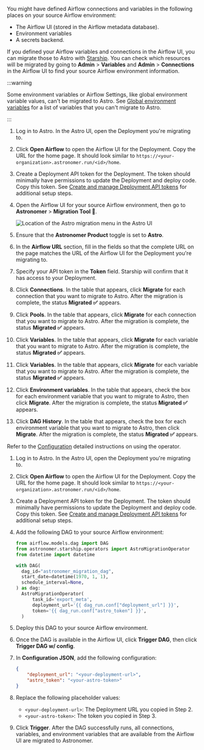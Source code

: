 
You might have defined Airflow connections and variables in the following places on your source Airflow environment:

- The Airflow UI (stored in the Airflow metadata database).
- Environment variables
- A secrets backend.

If you defined your Airflow variables and connections in the Airflow UI, you can migrate those to Astro with [Starship](https://astronomer.github.io/starship/). You can check which resources will be migrated by going to **Admin** > **Variables** and **Admin** > **Connections** in the Airflow UI to find your source Airflow environment information.

:::warning

Some environment variables or Airflow Settings, like global environment variable values, can't be migrated to Astro. See [Global environment variables](https://docs.astronomer.io/astro/platform-variables) for a list of variables that you can't migrate to Astro.

:::

<Tabs>
<TabItem value="plugin" label="Starship Plugin" default>

1. Log in to Astro. In the Astro UI, open the Deployment you're migrating to.
2. Click **Open Airflow** to open the Airflow UI for the Deployment. Copy the URL for the home page. It should look similar to `https://<your-organization>.astronomer.run/<id>/home`.
3. Create a Deployment API token for the Deployment. The token should minimally have permissions to update the Deployment and deploy code. Copy this token. See [Create and manage Deployment API tokens](https://docs.astronomer.io/astro/deployment-api-tokens) for additional setup steps.
4. Open the Airflow UI for your source Airflow environment, then go to **Astronomer** > **Migration Tool 🚀**.

    ![Location of the Astro migration menu in the Astro UI](/img/docs/migration-menu.png)

5. Ensure that the **Astronomer Product** toggle is set to **Astro**.
6. In the **Airflow URL** section, fill in the fields so that the complete URL on the page matches the URL of the Airflow UI for the Deployment you're migrating to. 
7. Specify your API token in the **Token** field. Starship will confirm that it has access to your Deployment. 
8. Click **Connections**. In the table that appears, click **Migrate** for each connection that you want to migrate to Astro. After the migration is complete, the status **Migrated ✅** appears.
9. Click **Pools**. In the table that appears, click **Migrate** for each connection that you want to migrate to Astro. After the migration is complete, the status **Migrated ✅** appears.
10. Click **Variables**. In the table that appears, click **Migrate** for each variable that you want to migrate to Astro. After the migration is complete, the status **Migrated ✅** appears.
11. Click **Variables**. In the table that appears, click **Migrate** for each variable that you want to migrate to Astro. After the migration is complete, the status **Migrated ✅** appears.
12. Click **Environment variables**. In the table that appears, check the box for each environment variable that you want to migrate to Astro, then click **Migrate**. After the migration is complete, the status **Migrated ✅** appears.
13. Click **DAG History**. In the table that appears, check the box for each environment variable that you want to migrate to Astro, then click **Migrate**. After the migration is complete, the status **Migrated ✅** appears.

</TabItem>
<TabItem value="operator" label="Starship operator">

Refer to the [Configuration](https://astronomer.github.io/starship/operator/#usage) detailed instructions on using the operator.

1. Log in to Astro. In the Astro UI, open the Deployment you're migrating to.
2. Click **Open Airflow** to open the Airflow UI for the Deployment. Copy the URL for the home page. It should look similar to `https://<your-organization>.astronomer.run/<id>/home`.
3. Create a Deployment API token for the Deployment. The token should minimally have permissions to update the Deployment and deploy code. Copy this token. See [Create and manage Deployment API tokens](https://docs.astronomer.io/astro/deployment-api-tokens) for additional setup steps.
4. Add the following DAG to your source Airflow environment:

    ```python
    from airflow.models.dag import DAG
    from astronomer.starship.operators import AstroMigrationOperator
    from datetime import datetime

    with DAG(
      dag_id="astronomer_migration_dag",
      start_date=datetime(1970, 1, 1),
      schedule_interval=None,
    ) as dag:
      AstroMigrationOperator(
          task_id='export_meta',
          deployment_url='{{ dag_run.conf["deployment_url"] }}',
          token='{{ dag_run.conf["astro_token"] }}',
      )
    ```
5. Deploy this DAG to your source Airflow environment.
6. Once the DAG is available in the Airflow UI, click **Trigger DAG**, then click **Trigger DAG w/ config**. 
7. In **Configuration JSON**, add the following configuration:

    ```json
    {
        "deployment_url": "<your-deployment-url>",
        "astro_token": "<your-astro-token>"
    }
    ```

8. Replace the following placeholder values:

    - `<your-deployment-url>`: The Deployment URL you copied in Step 2.
    - `<your-astro-token>`: The token you copied in Step 3.

9. Click **Trigger**. After the DAG successfully runs, all connections, variables, and environment variables that are available from the Airflow UI are migrated to Astronomer.

</TabItem>
</Tabs>
